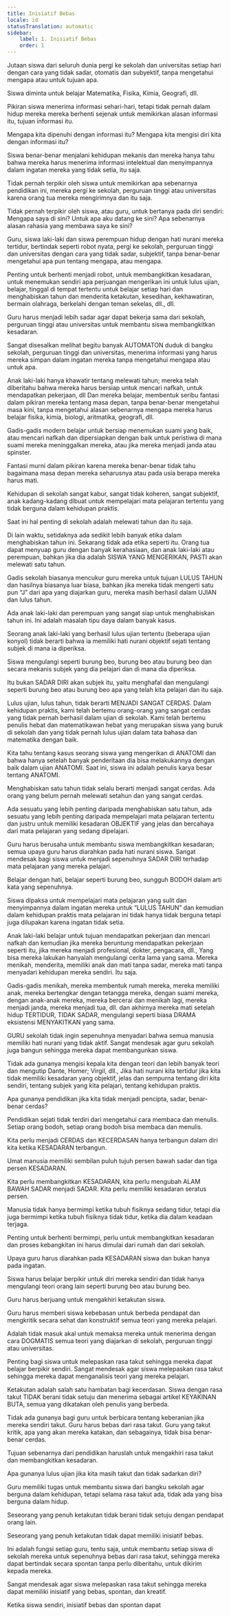 ```yaml
---
title: Inisiatif Bebas
locale: id
statusTranslation: automatic
sidebar:
    label: 1. Inisiatif Bebas
    order: 1
---
```

Jutaan siswa dari seluruh dunia pergi ke sekolah dan universitas setiap hari dengan cara yang tidak sadar, otomatis dan subyektif, tanpa mengetahui mengapa atau untuk tujuan apa.

Siswa diminta untuk belajar Matematika, Fisika, Kimia, Geografi, dll.

Pikiran siswa menerima informasi sehari-hari, tetapi tidak pernah dalam hidup mereka mereka berhenti sejenak untuk memikirkan alasan informasi itu, tujuan informasi itu.

Mengapa kita dipenuhi dengan informasi itu? Mengapa kita mengisi diri kita dengan informasi itu?

Siswa benar-benar menjalani kehidupan mekanis dan mereka hanya tahu bahwa mereka harus menerima informasi intelektual dan menyimpannya dalam ingatan mereka yang tidak setia, itu saja.

Tidak pernah terpikir oleh siswa untuk memikirkan apa sebenarnya pendidikan ini, mereka pergi ke sekolah, perguruan tinggi atau universitas karena orang tua mereka mengirimnya dan itu saja.

Tidak pernah terpikir oleh siswa, atau guru, untuk bertanya pada diri sendiri: Mengapa saya di sini? Untuk apa aku datang ke sini? Apa sebenarnya alasan rahasia yang membawa saya ke sini?

Guru, siswa laki-laki dan siswa perempuan hidup dengan hati nurani mereka tertidur, bertindak seperti robot nyata, pergi ke sekolah, perguruan tinggi dan universitas dengan cara yang tidak sadar, subjektif, tanpa benar-benar mengetahui apa pun tentang mengapa, atau mengapa.

Penting untuk berhenti menjadi robot, untuk membangkitkan kesadaran, untuk menemukan sendiri apa perjuangan mengerikan ini untuk lulus ujian, belajar, tinggal di tempat tertentu untuk belajar setiap hari dan menghabiskan tahun dan menderita ketakutan, kesedihan, kekhawatiran, bermain olahraga, berkelahi dengan teman sekelas, dll., dll.

Guru harus menjadi lebih sadar agar dapat bekerja sama dari sekolah, perguruan tinggi atau universitas untuk membantu siswa membangkitkan kesadaran.

Sangat disesalkan melihat begitu banyak AUTOMATON duduk di bangku sekolah, perguruan tinggi dan universitas, menerima informasi yang harus mereka simpan dalam ingatan mereka tanpa mengetahui mengapa atau untuk apa.

Anak laki-laki hanya khawatir tentang melewati tahun; mereka telah diberitahu bahwa mereka harus bersiap untuk mencari nafkah, untuk mendapatkan pekerjaan, dll Dan mereka belajar, membentuk seribu fantasi dalam pikiran mereka tentang masa depan, tanpa benar-benar mengetahui masa kini, tanpa mengetahui alasan sebenarnya mengapa mereka harus belajar fisika, kimia, biologi, aritmatika, geografi, dll.

Gadis-gadis modern belajar untuk bersiap menemukan suami yang baik, atau mencari nafkah dan dipersiapkan dengan baik untuk peristiwa di mana suami mereka meninggalkan mereka, atau jika mereka menjadi janda atau spinster.

Fantasi murni dalam pikiran karena mereka benar-benar tidak tahu bagaimana masa depan mereka seharusnya atau pada usia berapa mereka harus mati.

Kehidupan di sekolah sangat kabur, sangat tidak koheren, sangat subjektif, anak kadang-kadang dibuat untuk mempelajari mata pelajaran tertentu yang tidak berguna dalam kehidupan praktis.

Saat ini hal penting di sekolah adalah melewati tahun dan itu saja.

Di lain waktu, setidaknya ada sedikit lebih banyak etika dalam menghabiskan tahun ini. Sekarang tidak ada etika seperti itu. Orang tua dapat menyuap guru dengan banyak kerahasiaan, dan anak laki-laki atau perempuan, bahkan jika dia adalah SISWA YANG MENGERIKAN, PASTI akan melewati satu tahun.

Gadis sekolah biasanya mencukur guru mereka untuk tujuan LULUS TAHUN dan hasilnya biasanya luar biasa, bahkan jika mereka tidak mengerti satu pun “J” dari apa yang diajarkan guru, mereka masih berhasil dalam UJIAN dan lulus tahun.

Ada anak laki-laki dan perempuan yang sangat siap untuk menghabiskan tahun ini. Ini adalah masalah tipu daya dalam banyak kasus.

Seorang anak laki-laki yang berhasil lulus ujian tertentu (beberapa ujian konyol) tidak berarti bahwa ia memiliki hati nurani objektif sejati tentang subjek di mana ia diperiksa.

Siswa mengulangi seperti burung beo, burung beo atau burung beo dan secara mekanis subjek yang dia pelajari dan di mana dia diperiksa.

Itu bukan SADAR DIRI akan subjek itu, yaitu menghafal dan mengulangi seperti burung beo atau burung beo apa yang telah kita pelajari dan itu saja.

Lulus ujian, lulus tahun, tidak berarti MENJADI SANGAT CERDAS. Dalam kehidupan praktis, kami telah bertemu orang-orang yang sangat cerdas yang tidak pernah berhasil dalam ujian di sekolah. Kami telah bertemu penulis hebat dan matematikawan hebat yang merupakan siswa yang buruk di sekolah dan yang tidak pernah lulus ujian dalam tata bahasa dan matematika dengan baik.

Kita tahu tentang kasus seorang siswa yang mengerikan di ANATOMI dan bahwa hanya setelah banyak penderitaan dia bisa melakukannya dengan baik dalam ujian ANATOMI. Saat ini, siswa ini adalah penulis karya besar tentang ANATOMI.

Menghabiskan satu tahun tidak selalu berarti menjadi sangat cerdas. Ada orang yang belum pernah melewati setahun dan yang sangat cerdas.

Ada sesuatu yang lebih penting daripada menghabiskan satu tahun, ada sesuatu yang lebih penting daripada mempelajari mata pelajaran tertentu dan justru untuk memiliki kesadaran OBJEKTIF yang jelas dan bercahaya dari mata pelajaran yang sedang dipelajari.

Guru harus berusaha untuk membantu siswa membangkitkan kesadaran; semua upaya guru harus diarahkan pada hati nurani siswa. Sangat mendesak bagi siswa untuk menjadi sepenuhnya SADAR DIRI terhadap mata pelajaran yang mereka pelajari.

Belajar dengan hati, belajar seperti burung beo, sungguh BODOH dalam arti kata yang sepenuhnya.

Siswa dipaksa untuk mempelajari mata pelajaran yang sulit dan menyimpannya dalam ingatan mereka untuk “LULUS TAHUN” dan kemudian dalam kehidupan praktis mata pelajaran ini tidak hanya tidak berguna tetapi juga dilupakan karena ingatan tidak setia.

Anak laki-laki belajar untuk tujuan mendapatkan pekerjaan dan mencari nafkah dan kemudian jika mereka beruntung mendapatkan pekerjaan seperti itu, jika mereka menjadi profesional, dokter, pengacara, dll., Yang bisa mereka lakukan hanyalah mengulangi cerita lama yang sama. Mereka menikah, menderita, memiliki anak dan mati tanpa sadar, mereka mati tanpa menyadari kehidupan mereka sendiri. Itu saja.

Gadis-gadis menikah, mereka membentuk rumah mereka, mereka memiliki anak, mereka bertengkar dengan tetangga mereka, dengan suami mereka, dengan anak-anak mereka, mereka bercerai dan menikah lagi, mereka menjadi janda, mereka menjadi tua, dll. dan akhirnya mereka mati setelah hidup TERTIDUR, TIDAK SADAR, mengulangi seperti biasa DRAMA eksistensi MENYAKITKAN yang sama.

GURU sekolah tidak ingin sepenuhnya menyadari bahwa semua manusia memiliki hati nurani yang tidak aktif. Sangat mendesak agar guru sekolah juga bangun sehingga mereka dapat membangunkan siswa.

Tidak ada gunanya mengisi kepala kita dengan teori dan lebih banyak teori dan mengutip Dante, Homer; Virgil, dll., Jika hati nurani kita tertidur jika kita tidak memiliki kesadaran yang objektif, jelas dan sempurna tentang diri kita sendiri, tentang subjek yang kita pelajari, tentang kehidupan praktis.

Apa gunanya pendidikan jika kita tidak menjadi pencipta, sadar, benar-benar cerdas?

Pendidikan sejati tidak terdiri dari mengetahui cara membaca dan menulis. Setiap orang bodoh, setiap orang bodoh bisa membaca dan menulis.

Kita perlu menjadi CERDAS dan KECERDASAN hanya terbangun dalam diri kita ketika KESADARAN terbangun.

Umat manusia memiliki sembilan puluh tujuh persen bawah sadar dan tiga persen KESADARAN.

Kita perlu membangkitkan KESADARAN, kita perlu mengubah ALAM BAWAH SADAR menjadi SADAR. Kita perlu memiliki kesadaran seratus persen.

Manusia tidak hanya bermimpi ketika tubuh fisiknya sedang tidur, tetapi dia juga bermimpi ketika tubuh fisiknya tidak tidur, ketika dia dalam keadaan terjaga.

Penting untuk berhenti bermimpi, perlu untuk membangkitkan kesadaran dan proses kebangkitan ini harus dimulai dari rumah dan dari sekolah.

Upaya guru harus diarahkan pada KESADARAN siswa dan bukan hanya pada ingatan.

Siswa harus belajar berpikir untuk diri mereka sendiri dan tidak hanya mengulangi teori orang lain seperti burung beo atau burung beo.

Guru harus berjuang untuk mengakhiri ketakutan siswa.

Guru harus memberi siswa kebebasan untuk berbeda pendapat dan mengkritik secara sehat dan konstruktif semua teori yang mereka pelajari.

Adalah tidak masuk akal untuk memaksa mereka untuk menerima dengan cara DOGMATIS semua teori yang diajarkan di sekolah, perguruan tinggi atau universitas.

Penting bagi siswa untuk melepaskan rasa takut sehingga mereka dapat belajar berpikir sendiri. Sangat mendesak agar siswa melepaskan rasa takut sehingga mereka dapat menganalisis teori yang mereka pelajari.

Ketakutan adalah salah satu hambatan bagi kecerdasan. Siswa dengan rasa takut TIDAK berani tidak setuju dan menerima sebagai artikel KEYAKINAN BUTA, semua yang dikatakan oleh penulis yang berbeda.

Tidak ada gunanya bagi guru untuk berbicara tentang keberanian jika mereka sendiri takut. Guru harus bebas dari rasa takut. Guru yang takut kritik, apa yang akan mereka katakan, dan sebagainya, tidak bisa benar-benar cerdas.

Tujuan sebenarnya dari pendidikan haruslah untuk mengakhiri rasa takut dan membangkitkan kesadaran.

Apa gunanya lulus ujian jika kita masih takut dan tidak sadarkan diri?

Guru memiliki tugas untuk membantu siswa dari bangku sekolah agar berguna dalam kehidupan, tetapi selama rasa takut ada, tidak ada yang bisa berguna dalam hidup.

Seseorang yang penuh ketakutan tidak berani tidak setuju dengan pendapat orang lain.

Seseorang yang penuh ketakutan tidak dapat memiliki inisiatif bebas.

Ini adalah fungsi setiap guru, tentu saja, untuk membantu setiap siswa di sekolah mereka untuk sepenuhnya bebas dari rasa takut, sehingga mereka dapat bertindak secara spontan tanpa perlu diberitahu, untuk dikirim kepada mereka.

Sangat mendesak agar siswa melepaskan rasa takut sehingga mereka dapat memiliki inisiatif yang bebas, spontan, dan kreatif.

Ketika siswa sendiri, inisiatif bebas dan spontan dapat
